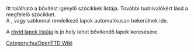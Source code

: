 
Itt található a bővítést igénylő szócikkek listája. További tudnivalókért lásd a megfelelő szócikket.
<br>

A {{en/S|Bővítés/Hu}}, {{en/S|Csonk/Hu}} vagy {{en/S|Hiányos/Hu}} sablonnal rendelkező lapok automatikusan bekerülnek ide.

A [[en/Special/Shortpages|rövid lapok listája]] is jó hely lehet bővítendő lapok keresésére.

[[Category:hu/OpenTTD Wiki]]